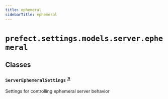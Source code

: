 ```yaml
---
title: ephemeral
sidebarTitle: ephemeral
---
```


# `prefect.settings.models.server.ephemeral`

## Classes

### `ServerEphemeralSettings` <sup><a href="https://github.com/prefecthq/prefect/blob/main/src/prefect/settings/models/server/ephemeral.py#L9" target="_blank">↗</a></sup>


Settings for controlling ephemeral server behavior

